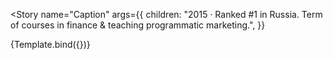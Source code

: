 

<!--👇 The title prop determines where your story goes in the story list -->

<Meta title="Text Elements" component={Component} />

<!--👇 We create a “template” of how args map to rendering -->


<!-- 👇 The args you need here will depend on your component -->

<Story
  name="Caption"
  args={{
    children:
      "2015 · Ranked #1 in Russia. Term of courses in finance & teaching programmatic marketing.",
  }}
>
  {Template.bind({})}
</Story>

